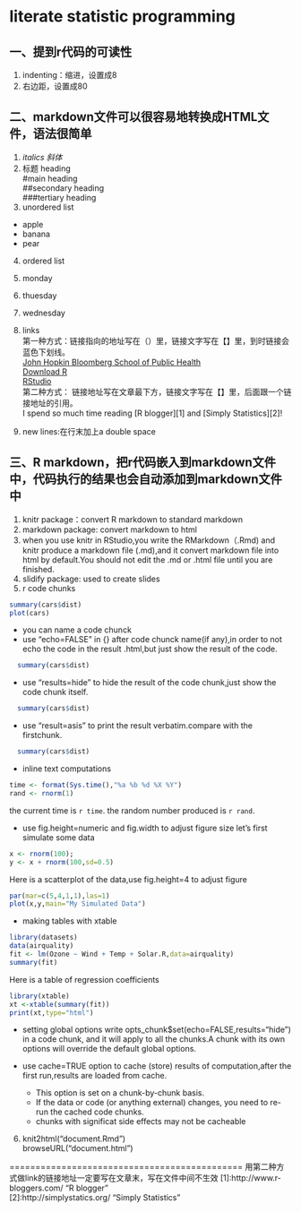 literate statistic programming
=========================================

## 一、提到r代码的可读性  
1. indenting：缩进，设置成8  
2. 右边距，设置成80  


## 二、markdown文件可以很容易地转换成HTML文件，语法很简单  
1. *italics 斜体*    
2. 标题 heading  
    #main heading  
    ##secondary heading  
    ###tertiary heading  
3. unordered list  
 * apple  
 * banana  
 * pear

4. ordered list  
 1. monday  
 2. thuesday  
 3. wednesday  
5. links  
第一种方式：链接指向的地址写在（）里，链接文字写在【】里，到时链接会蓝色下划线。  
    [John Hopkin Bloomberg School of Public Health](http://www.jhsph.edu/)  
    [Download R](http://www.r-project.org/)  
    [RStudio](http://www.rstudio.com/)  
第二种方式： 链接地址写在文章最下方，链接文字写在【】里，后面跟一个链接地址的引用。  
    I spend so much time reading [R blogger][1] and [Simply Statistics][2]!  

6. new lines:在行末加上a double space  

## 三、R markdown，把r代码嵌入到markdown文件中，代码执行的结果也会自动添加到markdown文件中
1. knitr package：convert R markdown to standard markdown
2. markdown package: convert markdown to html
3. when you use knitr in RStudio,you write the RMarkdown（.Rmd) and knitr produce a markdown file (.md),and it convert markdown file into html by default.You should not edit the .md or .html file until you are finished.  
4. slidify package: used to create slides
5. r code chunks    
```r
summary(cars$dist)
plot(cars)
```  
 * you can name a code chunck
 * use "echo=FALSE" in {} after code chunck name(if any),in order to not echo the code in the result .html,but just show the result of the code.
```r
  summary(cars$dist) 
```  
 * use "results=hide" to hide the result of the code chunk,just show the code chunk itself.
```r
  summary(cars$dist)
``` 
  * use "result=asis" to print the result verbatim.compare with the firstchunk.
```r
  summary(cars$dist)
``` 

 * inline text computations  
```r
time <- format(Sys.time(),"%a %b %d %X %Y")  
rand <- rnorm(1)  
```
the current time is `r time`. the random number produced is `r rand`.  

  * use fig.height=numeric and fig.width to adjust figure size
let's first simulate some data
```r
x <- rnorm(100);
y <- x + rnorm(100,sd=0.5)
```
Here is a scatterplot of the data,use fig.height=4 to adjust figure
```r
par(mar=c(5,4,1,1),las=1)
plot(x,y,main="My Simulated Data")
```  
  * making tables with xtable  
```r
library(datasets)
data(airquality)
fit <- lm(Ozone ~ Wind + Temp + Solar.R,data=airquality)
summary(fit)
```
Here is a table of regression coefficients
```r
library(xtable)
xt <-xtable(summary(fit))
print(xt,type="html")
```  
  * setting global options
  write opts_chunk$set(echo=FALSE,results="hide") in a code chunk, and it will apply to all the chunks.A chunk with its own options will override the default global options.

  * use cache=TRUE option to cache (store) results of computation,after the first run,results are loaded from cache.
    * This option is set on a chunk-by-chunk basis.  
    * If the data or code (or anything external) changes, you need to re-run the cached code chunks.  
    * chunks with significat side effects may not be cacheable  
6. knit2html("document.Rmd")  
  browseURL("document.html")  
  





=============================================
用第二种方式做link的链接地址一定要写在文章末，写在文件中间不生效
[1]:http://www.r-bloggers.com/ "R blogger"  
[2]:http://simplystatics.org/ "Simply Statistics"  
